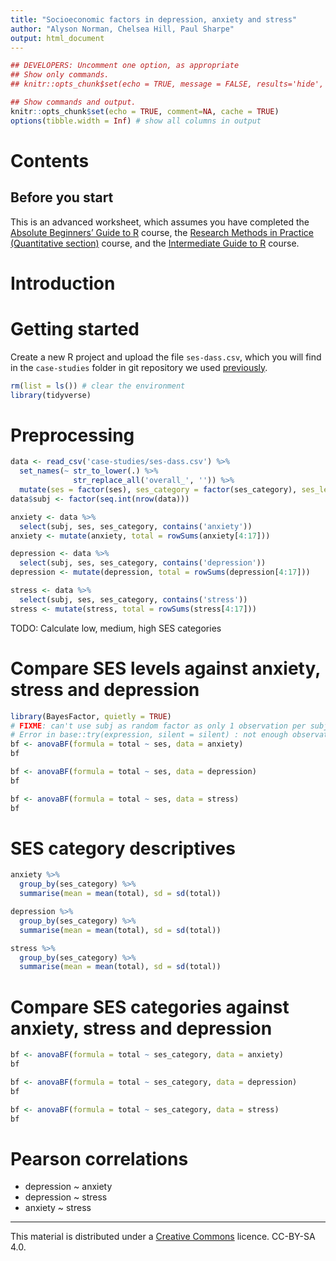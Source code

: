 ```yaml
---
title: "Socioeconomic factors in depression, anxiety and stress"
author: "Alyson Norman, Chelsea Hill, Paul Sharpe"
output: html_document
---
```


```r
## DEVELOPERS: Uncomment one option, as appropriate
## Show only commands.
## knitr::opts_chunk$set(echo = TRUE, message = FALSE, results='hide', fig.keep = 'none', comment=NA)

## Show commands and output.
knitr::opts_chunk$set(echo = TRUE, comment=NA, cache = TRUE)
options(tibble.width = Inf) # show all columns in output
```

# Contents

<a name="intro"></a>

## Before you start

This is an advanced worksheet, which assumes you have completed the [Absolute Beginners' Guide to R](https://ajwills72.github.io/rminr/#beginners) course, the [Research Methods in Practice (Quantitative section)](https://benwhalley.github.io/rmip/overview-quantitative.html) course, and the [Intermediate Guide to R](https://ajwills72.github.io/rminr/#rmip) course.

# Introduction

<a name="start"></a>

# Getting started

Create a new R project and upload the file `ses-dass.csv`, which you will find in the `case-studies` folder in git repository we used [previously](preproc.html#load).

```r
rm(list = ls()) # clear the environment
library(tidyverse)
```

<a name="preprocessing"></a>

# Preprocessing

```r
data <- read_csv('case-studies/ses-dass.csv') %>%
  set_names(~ str_to_lower(.) %>%
              str_replace_all('overall_', '')) %>%
  mutate(ses = factor(ses), ses_category = factor(ses_category), ses_level = factor(ses_level))
data$subj <- factor(seq.int(nrow(data)))

anxiety <- data %>%
  select(subj, ses, ses_category, contains('anxiety'))
anxiety <- mutate(anxiety, total = rowSums(anxiety[4:17]))

depression <- data %>%
  select(subj, ses, ses_category, contains('depression'))
depression <- mutate(depression, total = rowSums(depression[4:17]))

stress <- data %>%
  select(subj, ses, ses_category, contains('stress'))
stress <- mutate(stress, total = rowSums(stress[4:17]))
```

TODO: Calculate low, medium, high SES categories

# Compare SES levels against anxiety, stress and depression

```r
library(BayesFactor, quietly = TRUE)
# FIXME: can't use subj as random factor as only 1 observation per subj
# Error in base::try(expression, silent = silent) : not enough observations
bf <- anovaBF(formula = total ~ ses, data = anxiety)
bf
```

```r
bf <- anovaBF(formula = total ~ ses, data = depression)
bf
```

```r
bf <- anovaBF(formula = total ~ ses, data = stress)
bf
```

# SES category descriptives

```r
anxiety %>%
  group_by(ses_category) %>%
  summarise(mean = mean(total), sd = sd(total))

depression %>%
  group_by(ses_category) %>%
  summarise(mean = mean(total), sd = sd(total))

stress %>%
  group_by(ses_category) %>%
  summarise(mean = mean(total), sd = sd(total))
```

# Compare SES categories against anxiety, stress and depression

```r
bf <- anovaBF(formula = total ~ ses_category, data = anxiety)
bf
```
```r
bf <- anovaBF(formula = total ~ ses_category, data = depression)
bf
```

```r
bf <- anovaBF(formula = total ~ ses_category, data = stress)
bf
```

# Pearson correlations

* depression ~ anxiety
* depression ~ stress
* anxiety ~ stress

___

This material is distributed under a [Creative Commons](https://creativecommons.org/) licence. CC-BY-SA 4.0. 

